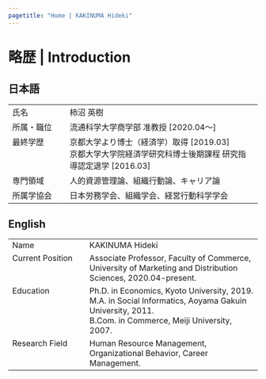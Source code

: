 ```yaml
---
pagetitle: "Home | KAKINUMA Hideki"
---
```


# 略歴 | Introduction {.tabset}

## 日本語
<table>
<tbody>
<tr>
<td width="100" valign="top">氏名</td>
<td valign="top">柿沼 英樹</td>
</tr>
<tr>
<td width="100" valign="top">所属・職位</td>
<td valign="top">流通科学大学商学部 准教授 [2020.04～]</td>
</tr>
<tr>
<td width="100" valign="top">最終学歴</td>
<td valign="top">京都大学より博士（経済学）取得 [2019.03]  
京都大学大学院経済学研究科博士後期課程 研究指導認定退学 [2016.03]
</td>
</tr>
<tr>
<td width="100" valign="top">専門領域</td>
<td valign="top">人的資源管理論、組織行動論、キャリア論</td>
</tr>
<tr>
<td width="100" valign="top">所属学協会</td>
<td valign="top">日本労務学会、組織学会、経営行動科学学会</td>
</tr></tbody>
</table>

## English
<table>
<tbody>
<tr>
<td width="140" valign="top">Name</td>
<td valign="top">KAKINUMA Hideki</td>
</tr>
<tr>
<td width="140" valign="top">Current Position</td>
<td valign="top">Associate Professor, Faculty of Commerce, University of Marketing and Distribution Sciences, 2020.04-present.</td>
</tr>
<tr>
<td width="140" valign="top">Education</td>
<td valign="top">Ph.D. in Economics, Kyoto University, 2019.  
M.A. in Social Informatics, Aoyama Gakuin University, 2011.  
B.Com. in Commerce, Meiji University, 2007.</td>
</tr>
<tr>
<td width="140" valign="top">Research Field</td>
<td valign="top">Human Resource Management, Organizational Behavior, Career Management.</td>
</tr>
</tbody>
</table>